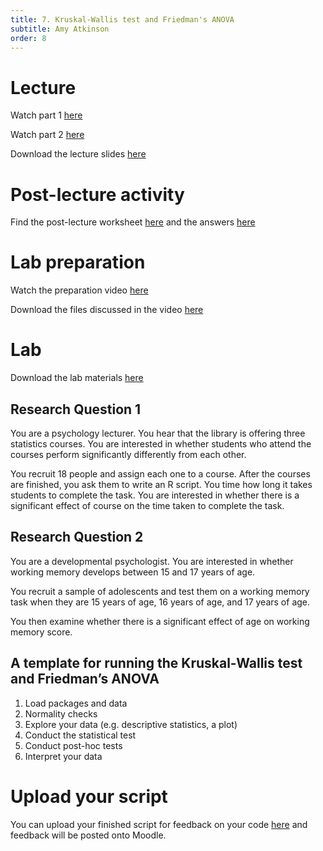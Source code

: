 ```yaml
---
title: 7. Kruskal-Wallis test and Friedman's ANOVA
subtitle: Amy Atkinson
order: 8
---
```


# Lecture

Watch part 1 [here](https://modules.lancaster.ac.uk/mod/panopto/view.php?id=2055692)

Watch part 2 [here](https://modules.lancaster.ac.uk/mod/panopto/view.php?id=2055693)

Download the lecture slides [here](data/Wk7/Week 17 Lecture Slides.zip)


# Post-lecture activity

Find the post-lecture worksheet [here](data/Wk7/Worksheet/PSYC234_L7_worksheet.docx) and the answers [here](data/Wk7/Worksheet/PSYC234_L7_worksheet_ANSWERS.pdf)

# Lab preparation

Watch the preparation video [here](https://modules.lancaster.ac.uk/mod/panopto/view.php?id=2059380)

Download the files discussed in the video [here](data/Wk7/Week 17 - Lab preparation resources.zip)

# Lab

Download the lab materials [here](data/Wk7/Lab 7 - Materials.zip)

## Research Question 1

You are a psychology lecturer. You hear that the library is offering three statistics courses. You are interested in whether students who attend the courses perform significantly differently from each other.

You recruit 18 people and assign each one to a course. After the courses are finished, you ask them to write an R script. You time how long it takes students to complete the task. You are interested in whether there is a significant effect of course on the time taken to complete the task.

## Research Question 2

You are a developmental psychologist. You are interested in whether working memory develops between 15 and 17 years of age.

You recruit a sample of adolescents and test them on a working memory task when they are 15 years of age, 16 years of age, and 17 years of age. 

You then examine whether there is a significant effect of age on working memory score.

## A template for running the Kruskal-Wallis test and Friedman’s ANOVA

1. Load packages and data
2. Normality checks
3. Explore your data (e.g. descriptive statistics, a plot)
4. Conduct the statistical test
5. Conduct post-hoc tests
6. Interpret your data


# Upload your script

You can upload your finished script for feedback on your code [here](https://modules.lancaster.ac.uk/mod/url/view.php?id=1978234) and feedback will be posted onto Moodle.
